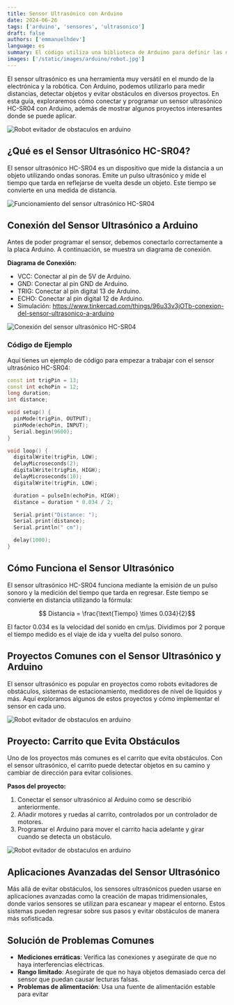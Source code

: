 ```yaml
---
title: Sensor Ultrasónico con Arduino
date: 2024-06-26
tags: ['arduino', 'sensores', 'ultrasonico']
draft: false
authors: ['emmanuelhdev']
language: es
summary: El código utiliza una biblioteca de Arduino para definir las notas musicales y sus duraciones
images: ['/static/images/arduino/robot.jpg']
---
```

El sensor ultrasónico es una herramienta muy versátil en el mundo de la electrónica y la robótica. Con Arduino, podemos utilizarlo para medir distancias, detectar objetos y evitar obstáculos en diversos proyectos. En esta guía, exploraremos cómo conectar y programar un sensor ultrasónico HC-SR04 con Arduino, además de mostrar algunos proyectos interesantes donde se puede aplicar.

![Robot evitador de obstaculos en arduino](/static/images/arduino/robot.jpg)

## ¿Qué es el Sensor Ultrasónico HC-SR04?

El sensor ultrasónico HC-SR04 es un dispositivo que mide la distancia a un objeto utilizando ondas sonoras. Emite un pulso ultrasónico y mide el tiempo que tarda en reflejarse de vuelta desde un objeto. Este tiempo se convierte en una medida de distancia.

![Funcionamiento del sensor ultrasónico HC-SR04](/static/images/arduino/hcsr04.webp)


## Conexión del Sensor Ultrasónico a Arduino

Antes de poder programar el sensor, debemos conectarlo correctamente a la placa Arduino. A continuación, se muestra un diagrama de conexión.

**Diagrama de Conexión:**

- VCC: Conectar al pin de 5V de Arduino.
- GND: Conectar al pin GND de Arduino.
- TRIG: Conectar al pin digital 13 de Arduino.
- ECHO: Conectar al pin digital 12 de Arduino.
- Simulación: https://www.tinkercad.com/things/96u33v3jOTb-conexion-del-sensor-ultrasonico-a-arduino

![Conexión del sensor ultrasónico HC-SR04](/static/images/arduino/hcsr04_diagram.webp)

### Código de Ejemplo

Aquí tienes un ejemplo de código para empezar a trabajar con el sensor ultrasónico HC-SR04:

```cpp
const int trigPin = 13;
const int echoPin = 12;
long duration;
int distance;

void setup() {
  pinMode(trigPin, OUTPUT);
  pinMode(echoPin, INPUT);
  Serial.begin(9600);
}

void loop() {
  digitalWrite(trigPin, LOW);
  delayMicroseconds(2);
  digitalWrite(trigPin, HIGH);
  delayMicroseconds(10);
  digitalWrite(trigPin, LOW);

  duration = pulseIn(echoPin, HIGH);
  distance = duration * 0.034 / 2;

  Serial.print("Distance: ");
  Serial.print(distance);
  Serial.println(" cm");

  delay(1000);
}
```

## Cómo Funciona el Sensor Ultrasónico

El sensor ultrasónico HC-SR04 funciona mediante la emisión de un pulso sonoro y la medición del tiempo que tarda en regresar. Este tiempo se convierte en distancia utilizando la fórmula:

$$ Distancia = \frac{\text{Tiempo} \times 0.034}{2}$$

El factor 0.034 es la velocidad del sonido en cm/µs. Dividimos por 2 porque el tiempo medido es el viaje de ida y vuelta del pulso sonoro.

## Proyectos Comunes con el Sensor Ultrasónico y Arduino

El sensor ultrasónico es popular en proyectos como robots evitadores de obstáculos, sistemas de estacionamiento, medidores de nivel de líquidos y más. Aquí exploramos algunos de estos proyectos y cómo implementar el sensor en cada uno.

![Robot evitador de obstaculos en arduino](/static/images/arduino/robot.jpg)

## Proyecto: Carrito que Evita Obstáculos

Uno de los proyectos más comunes es el carrito que evita obstáculos. Con el sensor ultrasónico, el carrito puede detectar objetos en su camino y cambiar de dirección para evitar colisiones.

**Pasos del proyecto:**

1. Conectar el sensor ultrasónico al Arduino como se describió anteriormente.
2. Añadir motores y ruedas al carrito, controlados por un controlador de motores.
3. Programar el Arduino para mover el carrito hacia adelante y girar cuando se detecta un obstáculo.

![Robot evitador de obstaculos en arduino](/static/images/arduino/robot.jpg)

## Aplicaciones Avanzadas del Sensor Ultrasónico

Más allá de evitar obstáculos, los sensores ultrasónicos pueden usarse en aplicaciones avanzadas como la creación de mapas tridimensionales, donde varios sensores se utilizan para escanear y mapear el entorno. Estos sistemas pueden regresar sobre sus pasos y evitar obstáculos de manera más sofisticada.

## Solución de Problemas Comunes

- **Mediciones erráticas**: Verifica las conexiones y asegúrate de que no haya interferencias eléctricas.
- **Rango limitado**: Asegúrate de que no haya objetos demasiado cerca del sensor que puedan causar lecturas falsas.
- **Problemas de alimentación**: Usa una fuente de alimentación estable para evitar
